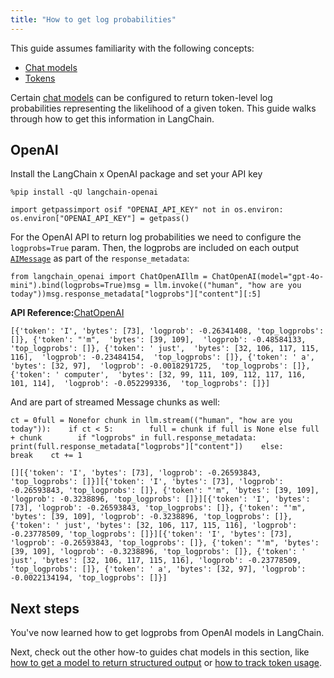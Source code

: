 ```yaml
---
title: "How to get log probabilities"
---
```


<Info>
  This guide assumes familiarity with the following concepts:

  * [Chat models](/oss/concepts/chat_models)
  * [Tokens](/oss/concepts/tokens)
</Info>

Certain [chat models](/oss/concepts/chat_models) can be configured to return token-level log probabilities representing the likelihood of a given token. This guide walks through how to get this information in LangChain.

## OpenAI

Install the LangChain x OpenAI package and set your API key

```
%pip install -qU langchain-openai
```

```
import getpassimport osif "OPENAI_API_KEY" not in os.environ:    os.environ["OPENAI_API_KEY"] = getpass()
```

For the OpenAI API to return log probabilities we need to configure the `logprobs=True` param. Then, the logprobs are included on each output [`AIMessage`](https://python.langchain.com/api_reference/core/messages/langchain_core.messages.ai.AIMessage.html) as part of the `response_metadata`:

```
from langchain_openai import ChatOpenAIllm = ChatOpenAI(model="gpt-4o-mini").bind(logprobs=True)msg = llm.invoke(("human", "how are you today"))msg.response_metadata["logprobs"]["content"][:5]
```

**API Reference:**[ChatOpenAI](https://python.langchain.com/api_reference/openai/chat_models/langchain_openai.chat_models.base.ChatOpenAI.html)

```
[{'token': 'I', 'bytes': [73], 'logprob': -0.26341408, 'top_logprobs': []}, {'token': "'m",  'bytes': [39, 109],  'logprob': -0.48584133,  'top_logprobs': []}, {'token': ' just',  'bytes': [32, 106, 117, 115, 116],  'logprob': -0.23484154,  'top_logprobs': []}, {'token': ' a',  'bytes': [32, 97],  'logprob': -0.0018291725,  'top_logprobs': []}, {'token': ' computer',  'bytes': [32, 99, 111, 109, 112, 117, 116, 101, 114],  'logprob': -0.052299336,  'top_logprobs': []}]
```

And are part of streamed Message chunks as well:

```
ct = 0full = Nonefor chunk in llm.stream(("human", "how are you today")):    if ct < 5:        full = chunk if full is None else full + chunk        if "logprobs" in full.response_metadata:            print(full.response_metadata["logprobs"]["content"])    else:        break    ct += 1
```

```
[][{'token': 'I', 'bytes': [73], 'logprob': -0.26593843, 'top_logprobs': []}][{'token': 'I', 'bytes': [73], 'logprob': -0.26593843, 'top_logprobs': []}, {'token': "'m", 'bytes': [39, 109], 'logprob': -0.3238896, 'top_logprobs': []}][{'token': 'I', 'bytes': [73], 'logprob': -0.26593843, 'top_logprobs': []}, {'token': "'m", 'bytes': [39, 109], 'logprob': -0.3238896, 'top_logprobs': []}, {'token': ' just', 'bytes': [32, 106, 117, 115, 116], 'logprob': -0.23778509, 'top_logprobs': []}][{'token': 'I', 'bytes': [73], 'logprob': -0.26593843, 'top_logprobs': []}, {'token': "'m", 'bytes': [39, 109], 'logprob': -0.3238896, 'top_logprobs': []}, {'token': ' just', 'bytes': [32, 106, 117, 115, 116], 'logprob': -0.23778509, 'top_logprobs': []}, {'token': ' a', 'bytes': [32, 97], 'logprob': -0.0022134194, 'top_logprobs': []}]
```

## Next steps

You've now learned how to get logprobs from OpenAI models in LangChain.

Next, check out the other how-to guides chat models in this section, like [how to get a model to return structured output](/oss/how_to/structured_output) or [how to track token usage](/oss/how_to/chat_token_usage_tracking).

